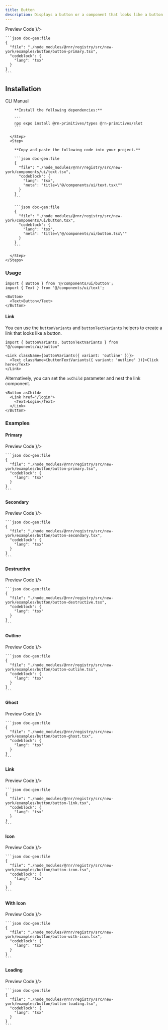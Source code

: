 ```yaml
---
title: Button
description: Displays a button or a component that looks like a button.
---
```



<div className="h-5"/>

<SectionTabs defaultValue="preview">
  <SectionTabsList>
    <SectionTabsTrigger value="preview">Preview</SectionTabsTrigger>
    <SectionTabsTrigger value="code">Code</SectionTabsTrigger>
  </SectionTabsList>
  <SectionTabsContent value="preview">
    <PreviewCard copyContent={buttonPreview} webPreview={<ButtonPreview />}/>
  </SectionTabsContent>
  <SectionTabsContent value="code">

    ```json doc-gen:file
    {
      "file": "./node_modules/@rnr/registry/src/new-york/examples/button/button-primary.tsx",
      "codeblock": {
        "lang": "tsx"
      }
    }
    ```
  </SectionTabsContent>
</SectionTabs>


## Installation

<SectionTabs defaultValue="cli">
  <SectionTabsList>
    <SectionTabsTrigger id="cli" value="cli">CLI</SectionTabsTrigger>
    <SectionTabsTrigger id="manual" value="manual">Manual</SectionTabsTrigger>
  </SectionTabsList>
  <SectionTabsContent value="cli">
     <CommandTabs args={["add", "button"]}/>
  </SectionTabsContent>
  <SectionTabsContent value="manual">
    <Steps> 
      <Step>
 
        **Install the following dependencies:**

        ```
        npx expo install @rn-primitives/types @rn-primitives/slot
        ```

      </Step>
      <Step>
 
        **Copy and paste the following code into your project.**

        ```json doc-gen:file
        {
          "file": "./node_modules/@rnr/registry/src/new-york/components/ui/text.tsx",
          "codeblock": {
            "lang": "tsx",
            "meta": "title=\"@/components/ui/text.tsx\""
          }
        }
        ```

        ```json doc-gen:file
        {
          "file": "./node_modules/@rnr/registry/src/new-york/components/ui/button.tsx",
          "codeblock": {
            "lang": "tsx",
            "meta": "title=\"@/components/ui/button.tsx\""
          }
        }
        ```
 
      </Step>
    </Steps>

  </SectionTabsContent>
</SectionTabs>

### Usage

```tsx
import { Button } from '@/components/ui/button';
import { Text } from '@/components/ui/text';

```

```tsx
<Button>
  <Text>Button</Text>
</Button>
```

#### Link

You can use the `buttonVariants` and `buttonTextVariants` helpers to create a link that looks like a button.

```tsx
import { buttonVariants, buttonTextVariants } from "@/components/ui/button"
```

```tsx
<Link className={buttonVariants({ variant: 'outline' })}>
  <Text className={buttonTextVariants({ variant: 'outline' })}>Click here</Text>
</Link>
```

Alternatively, you can set the `asChild` parameter and nest the link component.

```tsx
<Button asChild>
  <Link href="/login">
    <Text>Login</Text>
  </Link>
</Button>
```

### Examples

#### Primary

<SectionTabs defaultValue="preview">
  <SectionTabsList>
    <SectionTabsTrigger value="preview">Preview</SectionTabsTrigger>
    <SectionTabsTrigger value="code">Code</SectionTabsTrigger>
  </SectionTabsList>
  <SectionTabsContent value="preview">
    <PreviewCard copyContent={buttonPreview} webPreview={<ButtonPreview />}/>
  </SectionTabsContent>
  <SectionTabsContent value="code">

    ```json doc-gen:file
    {
      "file": "./node_modules/@rnr/registry/src/new-york/examples/button/button-primary.tsx",
      "codeblock": {
        "lang": "tsx"
      }
    }
    ```
  </SectionTabsContent>
</SectionTabs>

<div className="h-5"/>

#### Secondary

<SectionTabs defaultValue="preview">
  <SectionTabsList>
    <SectionTabsTrigger value="preview">Preview</SectionTabsTrigger>
    <SectionTabsTrigger value="code">Code</SectionTabsTrigger>
  </SectionTabsList>
  <SectionTabsContent value="preview">
    <PreviewCard copyContent={buttonSecondaryPreview} webPreview={<ButtonSecondaryPreview />}/>
  </SectionTabsContent>
  <SectionTabsContent value="code">

    ```json doc-gen:file
    {
      "file": "./node_modules/@rnr/registry/src/new-york/examples/button/button-secondary.tsx",
      "codeblock": {
        "lang": "tsx"
      }
    }
    ```

  </SectionTabsContent>
</SectionTabs>

<div className="h-5"/>

#### Destructive

<SectionTabs defaultValue="preview">
  <SectionTabsList>
    <SectionTabsTrigger value="preview">Preview</SectionTabsTrigger>
    <SectionTabsTrigger value="code">Code</SectionTabsTrigger>
  </SectionTabsList>
  <SectionTabsContent value="preview">
    <PreviewCard copyContent={buttonDestructivePreview} webPreview={<ButtonDestructivePreview />}/>
  </SectionTabsContent>
  <SectionTabsContent value="code">

    ```json doc-gen:file
    {
      "file": "./node_modules/@rnr/registry/src/new-york/examples/button/button-destructive.tsx",
      "codeblock": {
        "lang": "tsx"
      }
    }
    ```

  </SectionTabsContent>
</SectionTabs>

<div className="h-5"/>

#### Outline

<SectionTabs defaultValue="preview">
  <SectionTabsList>
    <SectionTabsTrigger value="preview">Preview</SectionTabsTrigger>
    <SectionTabsTrigger value="code">Code</SectionTabsTrigger>
  </SectionTabsList>
  <SectionTabsContent value="preview">
    <PreviewCard copyContent={buttonOutlinePreview} webPreview={<ButtonOutlinePreview />}/>
  </SectionTabsContent>
  <SectionTabsContent value="code">

    ```json doc-gen:file
    {
      "file": "./node_modules/@rnr/registry/src/new-york/examples/button/button-outline.tsx",
      "codeblock": {
        "lang": "tsx"
      }
    }
    ```

  </SectionTabsContent>
</SectionTabs>

<div className="h-5"/>

#### Ghost

<SectionTabs defaultValue="preview">
  <SectionTabsList>
    <SectionTabsTrigger value="preview">Preview</SectionTabsTrigger>
    <SectionTabsTrigger value="code">Code</SectionTabsTrigger>
  </SectionTabsList>
  <SectionTabsContent value="preview">
    <PreviewCard copyContent={buttonGhostPreview} webPreview={<ButtonGhostPreview />}/>
  </SectionTabsContent>
  <SectionTabsContent value="code">

    ```json doc-gen:file
    {
      "file": "./node_modules/@rnr/registry/src/new-york/examples/button/button-ghost.tsx",
      "codeblock": {
        "lang": "tsx"
      }
    }
    ```

  </SectionTabsContent>
</SectionTabs>

<div className="h-5"/>

#### Link

<SectionTabs defaultValue="preview">
  <SectionTabsList>
    <SectionTabsTrigger value="preview">Preview</SectionTabsTrigger>
    <SectionTabsTrigger value="code">Code</SectionTabsTrigger>
  </SectionTabsList>
  <SectionTabsContent value="preview">
    <PreviewCard copyContent={buttonLinkPreview} webPreview={<ButtonLinkPreview />}/>
  </SectionTabsContent>
  <SectionTabsContent value="code">

    ```json doc-gen:file
    {
      "file": "./node_modules/@rnr/registry/src/new-york/examples/button/button-link.tsx",
      "codeblock": {
        "lang": "tsx"
      }
    }
    ```

  </SectionTabsContent>
</SectionTabs>

<div className="h-5"/>

#### Icon

<SectionTabs defaultValue="preview">
  <SectionTabsList>
    <SectionTabsTrigger value="preview">Preview</SectionTabsTrigger>
    <SectionTabsTrigger value="code">Code</SectionTabsTrigger>
  </SectionTabsList>
  <SectionTabsContent value="preview">
    <PreviewCard copyContent={buttonIconPreview} webPreview={<ButtonIconPreview />}/>
  </SectionTabsContent>
  <SectionTabsContent value="code">

    ```json doc-gen:file
    {
      "file": "./node_modules/@rnr/registry/src/new-york/examples/button/button-icon.tsx",
      "codeblock": {
        "lang": "tsx"
      }
    }
    ```

  </SectionTabsContent>
</SectionTabs>

<div className="h-5"/>

#### With Icon

<SectionTabs defaultValue="preview">
  <SectionTabsList>
    <SectionTabsTrigger value="preview">Preview</SectionTabsTrigger>
    <SectionTabsTrigger value="code">Code</SectionTabsTrigger>
  </SectionTabsList>
  <SectionTabsContent value="preview">
    <PreviewCard copyContent={buttonWithIconPreview} webPreview={<ButtonWithIconPreview />}/>
  </SectionTabsContent>
  <SectionTabsContent value="code">

    ```json doc-gen:file
    {
      "file": "./node_modules/@rnr/registry/src/new-york/examples/button/button-with-icon.tsx",
      "codeblock": {
        "lang": "tsx"
      }
    }
    ```

  </SectionTabsContent>
</SectionTabs>

<div className="h-5"/>

#### Loading

<SectionTabs defaultValue="preview">
  <SectionTabsList>
    <SectionTabsTrigger value="preview">Preview</SectionTabsTrigger>
    <SectionTabsTrigger value="code">Code</SectionTabsTrigger>
  </SectionTabsList>
  <SectionTabsContent value="preview">
    <PreviewCard copyContent={buttonLoadingPreview} webPreview={<ButtonLoadingPreview />}/>
  </SectionTabsContent>
  <SectionTabsContent value="code">

    ```json doc-gen:file
    {
      "file": "./node_modules/@rnr/registry/src/new-york/examples/button/button-loading.tsx",
      "codeblock": {
        "lang": "tsx"
      }
    }
    ```

  </SectionTabsContent>
</SectionTabs>
